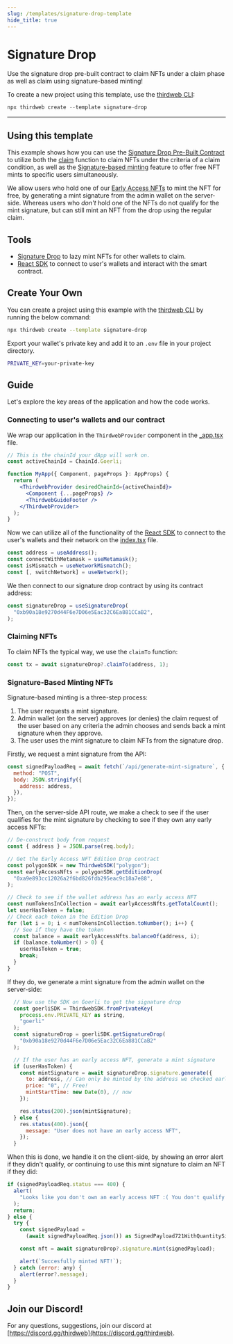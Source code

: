 ```yaml
---
slug: /templates/signature-drop-template
hide_title: true
---
```



# Signature Drop

Use the signature drop pre-built contract to claim NFTs under a claim phase as well as claim using signature-based minting!

To create a new project using this template, use the [thirdweb CLI](/thirdweb-deploy/thirdweb-cli):

```jsx
npx thirdweb create --template signature-drop
```

<div
  style={{
    display: "flex",
    flexDirection: "row",
    gap: "2%",
    marginBottom: 32,
    width: "100%",
    alignItems: "center",
    justifyContent: "center",
    marginTop: 16,
  }}
>
  <DemoButton
    link="http://signature-drop.thirdweb-example.com/"
    name="signature-drop"
  />
  <ViewCodeButton
    link="https://github.com/thirdweb-example/signature-drop"
    name="signature-drop"
  />
</div>

---

## Using this template

This example shows how you can use the [Signature Drop Pre-Built Contract](https://portal.thirdweb.com/pre-built-contracts/signature-drop) to
utilize both the [claim](https://portal.thirdweb.com/pre-built-contracts/signature-drop#minting--claiming-nfts) function to claim NFTs under the criteria
of a claim condition, as well as the [Signature-based minting](https://portal.thirdweb.com/advanced-features/on-demand-minting) feature to
offer free NFT mints to specific users simultaneously.

We allow users who hold one of our [Early Access NFTs](https://opensea.io/collection/thirdweb-community) to mint the NFT for free, by generating a mint signature from the admin wallet on the server-side. Whereas users who _don't_ hold one of the NFTs do not qualify for the mint signature, but can still mint an NFT from the drop using the regular claim.

## Tools

- [Signature Drop](https://portal.thirdweb.com/pre-built-contracts/signature-drop) to lazy mint NFTs for other wallets to claim.
- [React SDK](https://portal.thirdweb.com/react) to connect to user's wallets and interact with the smart contract.

## Create Your Own

You can create a project using this example with the [thirdweb CLI](https://portal.thirdweb.com/thirdweb-cli) by running the below command:

```bash
npx thirdweb create --template signature-drop
```

Export your wallet's private key and add it to an `.env` file in your project directory.

```bash
PRIVATE_KEY=your-private-key
```

## Guide

Let's explore the key areas of the application and how the code works.

### Connecting to user's wallets and our contract

We wrap our application in the `ThirdwebProvider` component in the [\_app.tsx](https://github.com/thirdweb-example/signature-drop/blob/main/pages/_app.tsx) file.

```jsx
// This is the chainId your dApp will work on.
const activeChainId = ChainId.Goerli;

function MyApp({ Component, pageProps }: AppProps) {
  return (
    <ThirdwebProvider desiredChainId={activeChainId}>
      <Component {...pageProps} />
      <ThirdwebGuideFooter />
    </ThirdwebProvider>
  );
}
```

Now we can utilize all of the functionality of the [React SDK](https://portal.thirdweb.com/react) to connect to the user's wallets and their network on the [index.tsx](https://github.com/thirdweb-example/signature-drop/blob/main/pages/index.tsx) file.

```jsx
const address = useAddress();
const connectWithMetamask = useMetamask();
const isMismatch = useNetworkMismatch();
const [, switchNetwork] = useNetwork();
```

We then connect to our signature drop contract by using its contract address:

```jsx
const signatureDrop = useSignatureDrop(
  "0xb90a18e9270d44F6e7D06e5Eac32C6Ea881CCaB2",
);
```

### Claiming NFTs

To claim NFTs the typical way, we use the `claimTo` function:

```jsx
const tx = await signatureDrop?.claimTo(address, 1);
```

### Signature-Based Minting NFTs

Signature-based minting is a three-step process:

1. The user requests a mint signature.
2. Admin wallet (on the server) approves (or denies) the claim request of the user based on any criteria the admin chooses and sends back a mint signature when they approve.
3. The user uses the mint signature to claim NFTs from the signature drop.

Firstly, we request a mint signature from the API:

```jsx
const signedPayloadReq = await fetch(`/api/generate-mint-signature`, {
  method: "POST",
  body: JSON.stringify({
    address: address,
  }),
});
```

Then, on the server-side API route, we make a check to see if the user qualifies for the mint signature by checking to see if they own any early access NFTs:

```jsx
// De-construct body from request
const { address } = JSON.parse(req.body);

// Get the Early Access NFT Edition Drop contract
const polygonSDK = new ThirdwebSDK("polygon");
const earlyAccessNfts = polygonSDK.getEditionDrop(
  "0xa9e893cc12026a2f6bd826fdb295eac9c18a7e88",
);

// Check to see if the wallet address has an early access NFT
const numTokensInCollection = await earlyAccessNfts.getTotalCount();
let userHasToken = false;
// Check each token in the Edition Drop
for (let i = 0; i < numTokensInCollection.toNumber(); i++) {
  // See if they have the token
  const balance = await earlyAccessNfts.balanceOf(address, i);
  if (balance.toNumber() > 0) {
    userHasToken = true;
    break;
  }
}
```

If they do, we generate a mint signature from the admin wallet on the server-side:

```jsx
  // Now use the SDK on Goerli to get the signature drop
  const goerliSDK = ThirdwebSDK.fromPrivateKey(
    process.env.PRIVATE_KEY as string,
    "goerli"
  );
  const signatureDrop = goerliSDK.getSignatureDrop(
    "0xb90a18e9270d44F6e7D06e5Eac32C6Ea881CCaB2"
  );

  // If the user has an early access NFT, generate a mint signature
  if (userHasToken) {
    const mintSignature = await signatureDrop.signature.generate({
      to: address, // Can only be minted by the address we checked earlier
      price: "0", // Free!
      mintStartTime: new Date(0), // now
    });

    res.status(200).json(mintSignature);
  } else {
    res.status(400).json({
      message: "User does not have an early access NFT",
    });
  }
```

When this is done, we handle it on the client-side, by showing an error alert if they didn't qualify, or continuing to use this mint signature to claim an NFT if they did:

```jsx
if (signedPayloadReq.status === 400) {
  alert(
    "Looks like you don't own an early access NFT :( You don't qualify for the free mint"
  );
  return;
} else {
  try {
    const signedPayload =
      (await signedPayloadReq.json()) as SignedPayload721WithQuantitySignature;

    const nft = await signatureDrop?.signature.mint(signedPayload);

    alert(`Succesfully minted NFT!`);
  } catch (error: any) {
    alert(error?.message);
  }
}
```

## Join our Discord!

For any questions, suggestions, join our discord at [https://discord.gg/thirdweb](https://discord.gg/thirdweb).
